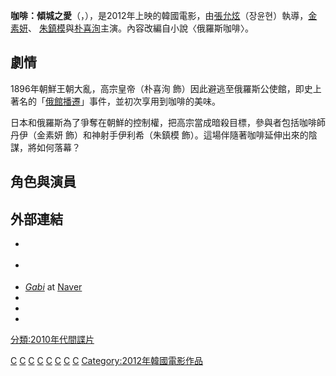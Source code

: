 {{Infobox film
|name           = 咖啡：傾城之愛
|image          = <!-- 檔案不存在 Gabi_poster.jpg ，可從英文維基百科取得 -->
|film name      = {{Film name|show-headers=no
|hangul         = {{linktext|가|비|}} 
|rr             = Gabi 
|mr             = Kabi }}
|director       = [[張允炫|張允炫]] 
|producer       = Jung Tae-woon <br/> Choe Jun-yeong <br/> Lee Je-hyeon 
|screenplay     = Kim Eun-jung 
|based on       = {{based on|''Russian Coffee''|[[Kim_Tak-hwan|Kim Tak-hwan]]}} 
|starring       = [[金素妍|金素妍]] <br/> [[朱鎮模|朱鎮模]] <br/> [[朴喜洵|朴喜洵]]
|music          = Won Il
|cinematography = Oh Hyun-je   
|editing        = [[Nam_Na-yeong|Nam Na-yeong]]
|studio         = Trophy Entertainment <br/> Ksure <br/> [[Cinema_Service|Cinema Service]]
|distributor    = [[Cinema_Service|Cinema Service]]
|released       = {{flagicon|KOR}}{{Film date|2012|3|15}}
|runtime        = 115分鐘
|country        = 韓國
|language       = 韓語
|budget         = 
|gross          = 
}}
'''咖啡：傾城之愛'''（{{kor|k=가비|rm=Gabi}}，{{lang-en|''Gabi''}}），是2012年上映的韓國電影，由[[張允炫|張允炫]]（장윤현）執導，[[金素妍|金素妍]]、 [[朱鎮模|朱鎮模]]與[[朴喜洵|朴喜洵]]主演。內容改編自小說〈俄羅斯咖啡〉。

==劇情==
1896年朝鮮王朝大亂，高宗皇帝（朴喜洵 飾）因此避逃至俄羅斯公使館，即史上著名的「[[俄館播遷|俄館播遷]]」事件，並初次享用到咖啡的美味。 

日本和俄羅斯為了爭奪在朝鮮的控制權，把高宗當成暗殺目標，參與者包括咖啡師丹伊（金素妍 飾）和神射手伊利希（朱鎮模 飾）。這場伴隨著咖啡延伸出來的陰謀，將如何落幕？

==角色與演員==

==外部連結==
* {{Official website|http://www.2012gabi.co.kr}} {{ko icon}}
* {{Facebook|2012gabi|''Gabi''}} {{ko icon}}
* [http://blog.naver.com/2012gabi ''Gabi'']{{Wayback|url=http://blog.naver.com/2012gabi |date=20141030014353 }} at [[Naver|Naver]] {{ko icon}}
* {{kmdb film|12941|Gabi}}
* {{IMDb title|2321309|Gabi}}
* {{Hancinema film|Gabi|Gabi}}


[[Category:朝鮮王朝背景電影|C]]
[[Category:朝鮮高宗時期背景作品|C]]
[[Category:君主主角題材電影|C]]
[[Category:韓國小說改編電影|C]]
[[Category:廚師主角題材作品|C]]
[[Category:漢城府背景作品|C]]
[[Category:韓國間諜片|C]]
[[Category:咖啡題材作品|C]]
[[分類:2010年代間諜片|分類:2010年代間諜片]]
[[Category:2012年韓國電影作品|Category:2012年韓國電影作品]]